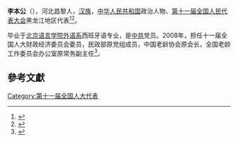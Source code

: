 '''李本公'''（{{bd|1946年||}}），河北昌黎人，[[汉族|汉族]]，[[中华人民共和国|中华人民共和国]]政治人物、[[第十一届全国人民代表大会|第十一届全国人民代表大会]]黑龙江地区代表<ref>{{cite web|author=新华网|title=第十一届全国人大代表|url=http://news.xinhuanet.com/ziliao/2008-03/03/content_7708230.htm?node=36628|publisher=新华网|accessdate=2014-01-07|archive-date=2014-01-10|archive-url=https://web.archive.org/web/20140110211415/http://news.xinhuanet.com/ziliao/2008-03/03/content_7708230.htm?node=36628|dead-url=no}}</ref><ref>{{cite web | url=http://gb.cri.cn/27824/2011/03/14/5311s3185561.htm | title=李本公：老年人更踏实，子女也就放心了 | accessdate=2014-03-12 | archive-date=2016-03-04 | archive-url=https://web.archive.org/web/20160304202905/http://gb.cri.cn/27824/2011/03/14/5311s3185561.htm | dead-url=no }}</ref>。

毕业于[[北京语言学院外语系|北京语言学院外语系]]西班牙语专业，是[[中共|中共]]党员。2008年，担任十一届全国人大财政经济委员会委员，民政部原党组成员，中国老龄协会原会长，全国老龄工作委员会办公室原常务副主任<ref>{{cite news|title=全国人大代表信息-李本公|url=http://210.82.31.1:8084/delegate/viewDelegate.action?dbid=110569|accessdate=2013-04-05|newspaper=全国人大网|archive-url=https://web.archive.org/web/20120324130957/http://www.npc.gov.cn/delegate/viewDelegate.action?dbid=110569|archive-date=2012-03-24|dead-url=yes}}</ref>。

==參考文獻==
{{reflist}}
[[Category:第十一届全国人大代表|Category:第十一届全国人大代表]]